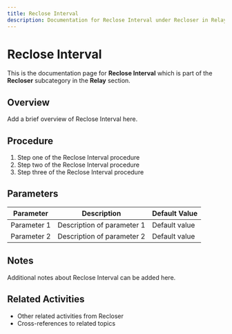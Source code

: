 ```yaml
---
title: Reclose Interval
description: Documentation for Reclose Interval under Recloser in Relay category
---
```


# Reclose Interval

This is the documentation page for **Reclose Interval** which is part of the **Recloser** subcategory in the **Relay** section.

## Overview

Add a brief overview of Reclose Interval here.

## Procedure

1. Step one of the Reclose Interval procedure
2. Step two of the Reclose Interval procedure
3. Step three of the Reclose Interval procedure

## Parameters

| Parameter | Description | Default Value |
|-----------|-------------|---------------|
| Parameter 1 | Description of parameter 1 | Default value |
| Parameter 2 | Description of parameter 2 | Default value |

## Notes

Additional notes about Reclose Interval can be added here.

## Related Activities

- Other related activities from Recloser
- Cross-references to related topics
